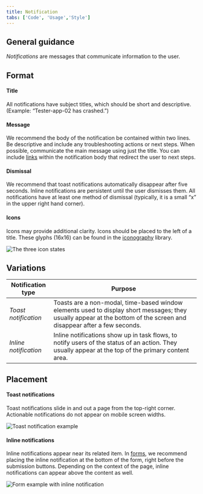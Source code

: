 ```yaml
---
title: Notification
tabs: ['Code', 'Usage','Style']
---
```

## General guidance

_Notifications_ are messages that communicate information to the user.


## Format

#### Title

All notifications have subject titles, which should be short and descriptive. (Example: “Tester-app-02 has crashed.”)

#### Message

We recommend the body of the notification be contained within two lines. Be descriptive and include any troubleshooting actions or next steps. When possible, communicate the main message using just the title. You can include [links](/components/link) within the notification body that redirect the user to next steps.

#### Dismissal

We recommend that toast notifications automatically disappear after five seconds. Inline notifications are persistent until the user dismisses them. All notifications have at least one method of dismissal (typically, it is a small “x” in the upper right hand corner).

#### Icons

Icons may provide additional clarity. Icons should be placed to the left of a title. These glyphs (16x16) can be found in the [iconography](/guidelines/iconography/library) library.


<ImageComponent cols="8">

![The three icon states](images/notification-usage-1.png)

</ImageComponent>

## Variations

| Notification type   | Purpose                                                                                                                                                     |
| ------------- | ----------------------------------------------------------------------------------------------------------------------------------------------------------- |
| _Toast notification_      | Toasts are a non-modal, time-based window elements used to display short messages; they usually appear at the bottom of the screen and disappear after a few seconds.                                                                                               |
| _Inline notification_  | Inline notifications show up in task flows, to notify users of the status of an action. They usually appear at the top of the primary content area. |


## Placement

#### Toast notifications

Toast notifications slide in and out a page from the top-right corner. Actionable notifications do not appear on mobile screen widths.

<ImageComponent cols="8">

![Toast notification example](images/notification-usage-2.png)

</ImageComponent>

#### Inline notifications

Inline notifications appear near its related item. In [forms](/components/form), we recommend placing the inline notification at the bottom of the form, right before the submission buttons. Depending on the context of the page, inline notifications can appear above the content as well.

<ImageComponent cols="8">

![Form example with inline notification](images/notification-usage-3.png)

</ImageComponent>
